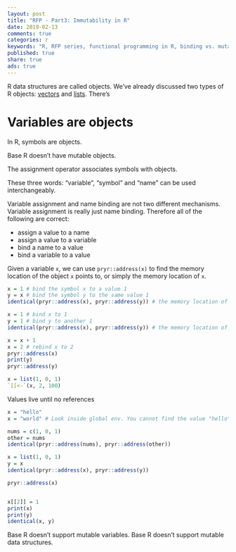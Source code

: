 ```yaml
---
layout: post
title: "RFP - Part3: Immutability in R"
date: 2019-02-13
comments: true
categories: r
keywords: "R, RFP series, functional programming in R, binding vs. mutability, immutability in R, R variables are immutable, R values are immutable, base R objects are immutable"
published: true
share: true
ads: true
---
```


R data structures are called objects. We've already discussed two types of R objects: [vectors](https://masterr.org/r/RFP-part1-vectors/) and [lists](https://masterr.org/r/RFP-part2-lists/). There's 


# Variables are objects


In R, symbols are objects. 

Base R doesn't have mutable objects.

The assignment operator associates symbols with objects.

These three words: "variable", "symbol" and "name" can be used interchangeably.

Variable assignment and name binding are not two different mechanisms. Variable assignment is really just name binding. Therefore all of the following are correct:

- assign a value to a name
- assign a value to a variable
- bind a name to a value
- bind a variable to a value


Given a variable `x`, we can use `pryr::address(x)` to find the memory location of the object `x` points to, or simply the memory location of `x`.

```r
x = 1 # bind the symbol x to a value 1
y = x # bind the symbol y to the same value 1
identical(pryr::address(x), pryr::address(y)) # the memory location of the value that x points to is the same as the one that y points to, indicating x and y point to the same value.
```


```r
x = 1 # bind x to 1
y = 1 # bind y to another 1
identical(pryr::address(x), pryr::address(y)) # the memory location of x is different from that of y. This shows x and y points to different objects.
```


```r
x = x + 1
x = 2 # rebind x to 2
pryr::address(x)
print(y)
pryr::address(y)
```


```r
x = list(1, 0, 1)
`[[<-`(x, 2, 100)
```

Values live until no references
```r
x = "hello"
x = "world" # Look inside global env. You cannot find the value "hello"
```


```r
nums = c(1, 0, 1)
other = nums
identical(pryr::address(nums), pryr::address(other))
```



```r
x = list(1, 0, 1)
y = x
identical(pryr::address(x), pryr::address(y))

pryr::address(x)


x[[2]] = 1
print(x)
print(y)        
identical(x, y)
```

Base R doesn't support mutable variables. 
Base R doesn't support mutable data structures. 

